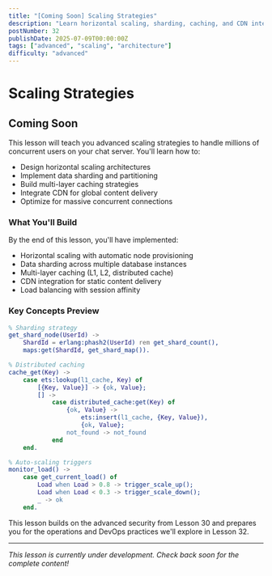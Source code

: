 ```yaml
---
title: "[Coming Soon] Scaling Strategies"
description: "Learn horizontal scaling, sharding, caching, and CDN integration techniques to handle millions of users on your distributed chat server"
postNumber: 32
publishDate: 2025-07-09T00:00:00Z
tags: ["advanced", "scaling", "architecture"]
difficulty: "advanced"
---
```


# Scaling Strategies

## Coming Soon

This lesson will teach you advanced scaling strategies to handle millions of concurrent users on your chat server. You'll learn how to:

- Design horizontal scaling architectures
- Implement data sharding and partitioning
- Build multi-layer caching strategies
- Integrate CDN for global content delivery
- Optimize for massive concurrent connections

### What You'll Build

By the end of this lesson, you'll have implemented:

- Horizontal scaling with automatic node provisioning
- Data sharding across multiple database instances
- Multi-layer caching (L1, L2, distributed cache)
- CDN integration for static content delivery
- Load balancing with session affinity

### Key Concepts Preview

```erlang
% Sharding strategy
get_shard_node(UserId) ->
    ShardId = erlang:phash2(UserId) rem get_shard_count(),
    maps:get(ShardId, get_shard_map()).

% Distributed caching
cache_get(Key) ->
    case ets:lookup(l1_cache, Key) of
        [{Key, Value}] -> {ok, Value};
        [] ->
            case distributed_cache:get(Key) of
                {ok, Value} ->
                    ets:insert(l1_cache, {Key, Value}),
                    {ok, Value};
                not_found -> not_found
            end
    end.

% Auto-scaling triggers
monitor_load() ->
    case get_current_load() of
        Load when Load > 0.8 -> trigger_scale_up();
        Load when Load < 0.3 -> trigger_scale_down();
        _ -> ok
    end.
```

This lesson builds on the advanced security from Lesson 30 and prepares you for the operations and DevOps practices we'll explore in Lesson 32.

---

_This lesson is currently under development. Check back soon for the complete content!_

